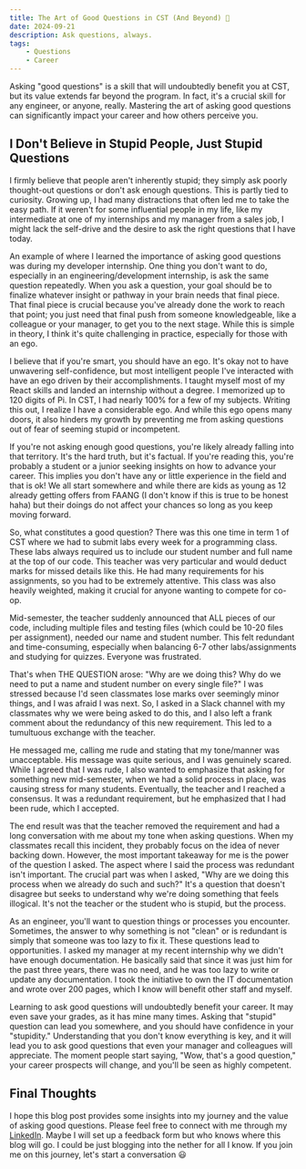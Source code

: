 ```yaml
---
title: The Art of Good Questions in CST (And Beyond) 🙋
date: 2024-09-21
description: Ask questions, always.
tags:
    - Questions
    - Career
---
```


Asking "good questions" is a skill that will undoubtedly benefit you at CST, but its value extends far beyond the program. In fact, it's a crucial skill for any engineer, or anyone, really. Mastering the art of asking good questions can significantly impact your career and how others perceive you.

## I Don't Believe in Stupid People, Just Stupid Questions

I firmly believe that people aren't inherently stupid; they simply ask poorly thought-out questions or don't ask enough questions. This is partly tied to curiosity. Growing up, I had many distractions that often led me to take the easy path. If it weren't for some influential people in my life, like my intermediate at one of my internships and my manager from a sales job, I might lack the self-drive and the desire to ask the right questions that I have today.

An example of where I learned the importance of asking good questions was during my developer internship. One thing you don't want to do, especially in an engineering/development internship, is ask the same question repeatedly. When you ask a question, your goal should be to finalize whatever insight or pathway in your brain needs that final piece. That final piece is crucial because you've already done the work to reach that point; you just need that final push from someone knowledgeable, like a colleague or your manager, to get you to the next stage. While this is simple in theory, I think it's quite challenging in practice, especially for those with an ego.

I believe that if you're smart, you should have an ego. It's okay not to have unwavering self-confidence, but most intelligent people I've interacted with have an ego driven by their accomplishments. I taught myself most of my React skills and landed an internship without a degree. I memorized up to 120 digits of Pi. In CST, I had nearly 100% for a few of my subjects. Writing this out, I realize I have a considerable ego. And while this ego opens many doors, it also hinders my growth by preventing me from asking questions out of fear of seeming stupid or incompetent.

If you're not asking enough good questions, you're likely already falling into that territory. It's the hard truth, but it's factual. If you're reading this, you're probably a student or a junior seeking insights on how to advance your career. This implies you don't have any or little experience in the field and that is ok! We all start somewhere and while there are kids as young as 12 already getting offers from FAANG (I don't know if this is true to be honest haha) but their doings do not affect your chances so long as you keep moving forward.

So, what constitutes a good question? There was this one time in term 1 of CST where we had to submit labs every week for a programming class. These labs always required us to include our student number and full name at the top of our code. This teacher was very particular and would deduct marks for missed details like this. He had many requirements for his assignments, so you had to be extremely attentive. This class was also heavily weighted, making it crucial for anyone wanting to compete for co-op.

Mid-semester, the teacher suddenly announced that ALL pieces of our code, including multiple files and testing files (which could be 10-20 files per assignment), needed our name and student number. This felt redundant and time-consuming, especially when balancing 6-7 other labs/assignments and studying for quizzes. Everyone was frustrated.

That's when THE QUESTION arose: "Why are we doing this? Why do we need to put a name and student number on every single file?" I was stressed because I'd seen classmates lose marks over seemingly minor things, and I was afraid I was next. So, I asked in a Slack channel with my classmates why we were being asked to do this, and I also left a frank comment about the redundancy of this new requirement. This led to a tumultuous exchange with the teacher.

He messaged me, calling me rude and stating that my tone/manner was unacceptable. His message was quite serious, and I was genuinely scared. While I agreed that I was rude, I also wanted to emphasize that asking for something new mid-semester, when we had a solid process in place, was causing stress for many students. Eventually, the teacher and I reached a consensus. It was a redundant requirement, but he emphasized that I had been rude, which I accepted.

The end result was that the teacher removed the requirement and had a long conversation with me about my tone when asking questions. When my classmates recall this incident, they probably focus on the idea of never backing down. However, the most important takeaway for me is the power of the question I asked. The aspect where I said the process was redundant isn't important. The crucial part was when I asked, "Why are we doing this process when we already do such and such?" It's a question that doesn't disagree but seeks to understand why we're doing something that feels illogical. It's not the teacher or the student who is stupid, but the process.

As an engineer, you'll want to question things or processes you encounter. Sometimes, the answer to why something is not "clean" or is redundant is simply that someone was too lazy to fix it. These questions lead to opportunities. I asked my manager at my recent internship why we didn't have enough documentation. He basically said that since it was just him for the past three years, there was no need, and he was too lazy to write or update any documentation. I took the initiative to own the IT documentation and wrote over 200 pages, which I know will benefit other staff and myself.

Learning to ask good questions will undoubtedly benefit your career. It may even save your grades, as it has mine many times. Asking that "stupid" question can lead you somewhere, and you should have confidence in your "stupidity." Understanding that you don't know everything is key, and it will lead you to ask good questions that even your manager and colleagues will appreciate. The moment people start saying, "Wow, that's a good question," your career prospects will change, and you'll be seen as highly competent.

## Final Thoughts

I hope this blog post provides some insights into my journey and the value of asking good questions. Please feel free to connect with me through my [LinkedIn](https://www.linkedin.com/in/edrogonzales/). Maybe I will set up a feedback form but who knows where this blog will go. I could be just blogging into the nether for all I know. If you join me on this journey, let's start a conversation 😃
